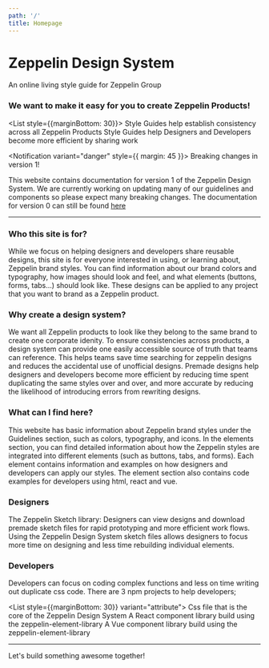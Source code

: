 ```yaml
---
path: '/'
title: Homepage
---
```




<h1 style={{textAlign: 'center'}}> Zeppelin Design System </h1>

<p style={{textAlign: 'center'}}>An online living style guide for Zeppelin Group</p>

### We want to make it easy for you to create Zeppelin Products!

<List style={{marginBottom: 30}}>
<ListItem>Style Guides help establish consistency across all Zeppelin Products</ListItem>
<ListItem>Style Guides help Designers and Developers become more efficient by sharing work</ListItem>
</List>


<Notification variant="danger" style={{ margin: 45 }}>
  Breaking changes in version 1!
</Notification>

This website contains documentation for version 1 of the Zeppelin Design System. We are currently working on updating many of our guidelines and components so please expect many breaking changes. The documentation for version 0 can still be found [here](https://v0-zds.zepdev.net/)

---



### Who this site is for?

While we focus on helping designers and developers share reusable designs, this site is for everyone interested in using, or learning about, Zeppelin brand styles. You can find information about our brand colors and typography, how images should look and feel, and what elements (buttons, forms, tabs...) should look like. These designs can be applied to any project that you want to brand as a Zeppelin product.

### Why create a design system?

We want all Zeppelin products to look like they belong to the same brand to create one corporate idenity. To ensure consistencies across products, a design system can provide one easily accessible source of truth that teams can reference. This helps teams save time searching for zeppelin designs and reduces the accidental use of unofficial designs. Premade designs help designers and developers become more efficient by reducing time spent duplicating the same styles over and over, and more accurate by reducing the likelihood of introducing errors from rewriting designs.

### What can I find here?

This website has basic information about Zeppelin brand styles under the Guidelines section, such as colors, typography, and icons. In the elements section, you can find detailed information about how the Zeppelin styles are integrated into different elements (such as buttons, tabs, and forms). Each element contains information and examples on how designers and developers can apply our styles. The element section also contains code examples for developers using html, react and vue.  

### **Designers**

The Zeppelin Sketch library: Designers can view designs and download premade sketch files for rapid prototyping and more efficient work flows. Using the Zeppelin Design System sketch files allows designers to focus more time on designing and less time rebuilding individual elements.

<div style={{display: 'flex', justifyContent: "space-around"}}> 
<DocumentLink
  to={'/content/download/'}
  text="Download Now"
/>
<DocumentLink
  to={'/content/getting-started/designers'}
  text="Get Started"
/>
</div>

### **Developers**

Developers can focus on coding complex functions and less on time writing out duplicate css code. There are 3 npm projects to help developers;

<List style={{marginBottom: 30}} variant="attribute">
<ListItem label="zeppelin-element-library"> Css file that is the core of the Zeppelin Design System</ListItem>
<ListItem label="@zlab-de/zel-react">A React component library build using the zeppelin-element-library</ListItem>
<ListItem label="@zlab-de/zel-vue">A Vue component library build using the zeppelin-element-library</ListItem>
</List>

<div style={{display: 'flex', justifyContent: "space-around"}}> 
<DocumentLink
  to={'/content/download/'}
  text="Download from NPM"
/>
<DocumentLink
  to={'/content/getting-started/developers'}
  text="Get Started"
/>
</div>

---

Let's build something awesome together!
